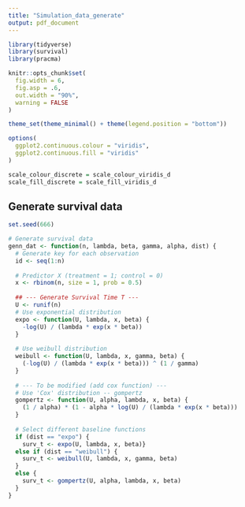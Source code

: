 ```yaml
---
title: "Simulation_data_generate"
output: pdf_document
---
```


```r
library(tidyverse)
library(survival)
library(pracma)

knitr::opts_chunk$set(
  fig.width = 6,
  fig.asp = .6,
  out.width = "90%",
  warning = FALSE
)

theme_set(theme_minimal() + theme(legend.position = "bottom"))

options(
  ggplot2.continuous.colour = "viridis",
  ggplot2.continuous.fill = "viridis"
)

scale_colour_discrete = scale_colour_viridis_d
scale_fill_discrete = scale_fill_viridis_d
```


## Generate survival data
```r
set.seed(666)

# Generate survival data
genn_dat <- function(n, lambda, beta, gamma, alpha, dist) {
  # Generate key for each observation
  id <- seq(1:n)
  
  # Predictor X (treatment = 1; control = 0)
  x <- rbinom(n, size = 1, prob = 0.5)
  
  ## --- Generate Survival Time T --- 
  U <- runif(n)
  # Use exponential distribution
  expo <- function(U, lambda, x, beta) {
    -log(U) / (lambda * exp(x * beta))
  }
  
  # Use weibull distribution
  weibull <- function(U, lambda, x, gamma, beta) {
    (-log(U) / (lambda * exp(x * beta))) ^ (1 / gamma)
  }
  
  # --- To be modified (add cox function) ---
  # Use 'Cox' distribution -- gompertz
  gompertz <- function(U, alpha, lambda, x, beta) {
    (1 / alpha) * (1 - alpha * log(U) / (lambda * exp(x * beta)))
  }
  
  # Select different baseline functions
  if (dist == "expo") {
    surv_t <- expo(U, lambda, x, beta)}
  else if (dist == "weibull") {
    surv_t <- weibull(U, lambda, x, gamma, beta)
  }
  else {
    surv_t <- gompertz(U, alpha, lambda, x, beta)
  }
}
```

## 
